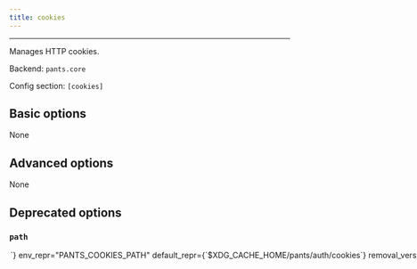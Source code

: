 ```yaml
---
title: cookies
---
```



---

Manages HTTP cookies.

Backend: <span className="color--primary">`pants.core`</span>

Config section: <span className="color--primary">`[cookies]`</span>

<span className={styles.options}>

## Basic options

None

## Advanced options

None

## Deprecated options

### `path`

<Option
  cli_repr={`--cookies-path=<str>`}
  env_repr="PANTS_COOKIES_PATH"
  default_repr={`$XDG_CACHE_HOME/pants/auth/cookies`}
  removal_version="2.1.0.dev0"
  removal_hint={
    "The option `--cookies-path` does not do anything and the `[cookies]` subsystem will be removed."
  }
>

Path to file that stores persistent cookies. Defaults to &lt;pants bootstrap
dir&gt;/auth/cookies.

</Option>

</span>
